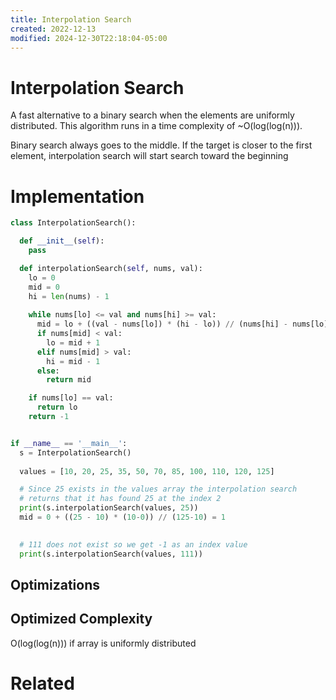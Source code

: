 ```yaml
---
title: Interpolation Search
created: 2022-12-13
modified: 2024-12-30T22:18:04-05:00
---
```

# Interpolation Search
A fast alternative to a binary search when the elements are uniformly distributed. This algorithm runs in a time complexity of ~O(log(log(n))).  

Binary search always goes to the middle. If the target is closer to the first element, interpolation search will start search toward the beginning


<CustomCallout type="important" title="important"></CustomCallout>

# Implementation

```python
class InterpolationSearch():

  def __init__(self):
    pass

  def interpolationSearch(self, nums, val):
    lo = 0
    mid = 0
    hi = len(nums) - 1
    
    while nums[lo] <= val and nums[hi] >= val:
      mid = lo + ((val - nums[lo]) * (hi - lo)) // (nums[hi] - nums[lo])
      if nums[mid] < val:
        lo = mid + 1
      elif nums[mid] > val:
        hi = mid - 1
      else:
        return mid

    if nums[lo] == val:
      return lo
    return -1


if __name__ == '__main__':
  s = InterpolationSearch()
    
  values = [10, 20, 25, 35, 50, 70, 85, 100, 110, 120, 125]

  # Since 25 exists in the values array the interpolation search
  # returns that it has found 25 at the index 2
  print(s.interpolationSearch(values, 25))
  mid = 0 + ((25 - 10) * (10-0)) // (125-10) = 1
  

  # 111 does not exist so we get -1 as an index value
  print(s.interpolationSearch(values, 111))
```

## Optimizations

## Optimized Complexity

<CustomCallout type="Time-Complexity" title="Time Complexity">O(log(log(n))) if array is uniformly distributed</CustomCallout>

<CustomCallout type="Space-Complexity" title="Space Complexity"></CustomCallout>

# Related
